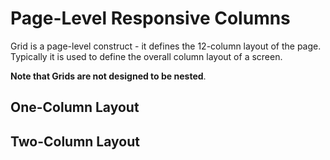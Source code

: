 
# Page-Level Responsive Columns

Grid is a page-level construct - it defines the 12-column layout of the page.
Typically it is used to define the overall column layout of a screen.

**Note that Grids are not designed to be nested**.

## One-Column Layout

<Story id="layout-grid-page-level-responsive-columns--one-column-layout" />

## Two-Column Layout

<Story id="layout-grid-page-level-responsive-columns--two-column-layout" />
